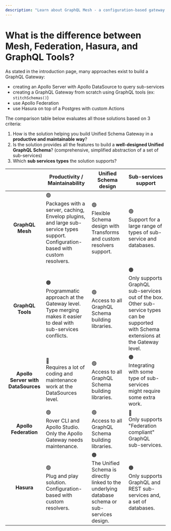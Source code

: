 ```yaml
---
description: "Learn about GraphQL Mesh - a configuration-based gateway solution that supports a wide range of sub-services and databases for a productive and maintainable unified schema. #GraphQL #Mesh"
---
```

# What is the difference between Mesh, Federation, Hasura, and GraphQL Tools?

As stated in the introduction page, many approaches exist to build a GraphQL Gateway:

- creating an Apollo Server with Apollo DataSource to query sub-services
- creating a GraphQL Gateway from scratch using GraphQL tools (ex: `stitchSchemas()`)
- use Apollo Federation
- use Hasura on top of a Postgres with custom Actions

The comparison table below evaluates all those solutions based on 3 criteria:

1. How is the solution helping you build Unified Schema Gateway in a **productive and maintainable
   way**?
2. Is the solution provides all the features to build a **well-designed Unified GraphQL Schema**?
   (comprehensive, simplified abstraction of a set of sub-services)
3. Which **sub services types** the solution supports?

|                                    | Productivity / Maintainability                                                                                                               | Unified Schema design                                                                                  | Sub-services support                                                                                                                            |
| :--------------------------------: | -------------------------------------------------------------------------------------------------------------------------------------------- | ------------------------------------------------------------------------------------------------------ | ----------------------------------------------------------------------------------------------------------------------------------------------- |
|          **GraphQL Mesh**          | 🟢<br/>Packages with a server, caching, Envelop plugins, and large sub-service types support.<br/>Configuration-based with custom resolvers. | 🟢<br/>Flexible Schema design with Transforms and custom resolvers support.                            | 🟢<br/>Support for a large range of types of sub-service and databases.                                                                         |
|         **GraphQL Tools**          | 🟠<br/>Programmatic approach at the Gateway level.<br/>Type merging makes it easier to deal with sub-services conflicts.                     | 🟢<br/>Access to all GraphQL Schema building libraries.                                                | 🟠<br/>Only supports GraphQL sub-services out of the box. Other sub-service types can be supported with Schema extensions at the Gateway level. |
| **Apollo Server with DataSources** | 🔴<br/>Requires a lot of coding and maintenance work at the DataSources level.                                                               | 🟢<br/>Access to all GraphQL Schema building libraries.                                                | 🟠<br/>Integrating with some type of sub-services might require some extra work.                                                                |
|       **Apollo Federation**        | 🟢<br/>Rover CLI and Apollo Studio. Only the Apollo Gateway needs maintenance.                                                               | 🟢<br/>Access to all GraphQL Schema building libraries.                                                | 🔴<br/>Only supports "Federation compliant" GraphQL sub-services.                                                                               |
|             **Hasura**             | 🟢<br/>Plug and play solution. Configuration-based with custom resolvers.                                                                    | 🟠<br/>The Unified Schema is directly linked to the underlying database schema or sub-services design. | 🟠<br/>Only supports GraphQL and REST sub-services and, a set of databases.                                                                     |
